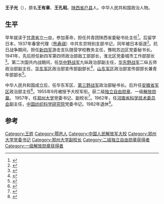 '''王子光'''（{{bd|1906年|5月8日|2006年|3月21日}}），原名'''王有章'''、'''王孔昭'''。[[陕西省|陕西省]][[户县|户县]]人。中华人民共和国政治人物。

==生平==
早年就读于[[甘肃省立一中|甘肃省立一中]]，参加革命，担任共青团陕西省委秘书处主任<ref>{{cite news|author=安文迟|title=兰州最早的共青团员|url=http://www.lzbs.com.cn/rb/2006-05/08/content_736933.htm|accessdate=2015-03-31|newspaper=兰州日报|archiveurl=https://web.archive.org/web/20150402121628/http://www.lzbs.com.cn/rb/2006-05/08/content_736933.htm|archivedate=2015-04-02|deadurl=yes}}</ref>。后留学日本，1937年春曾代理（[[熊寿祺|熊寿祺]]）中共东京特别支部书记，同年被日本驱逐<ref name="胡华">{{cite book|author=胡华|title=中共党史人物傳, Volume 34|url=http://books.google.com/books?id=HpwoAQAAIAAJ|publisher=陝西省新華書店發行|page=253}}</ref>。抗日战争期间，担任[[新四军|新四军]]游击支队随营学校教务主任，豫皖苏边区党委秘书长。1941年，先后担任新四军第四师政治部敌工部部长，淮北区党委城市工作部部长<ref>{{cite book|title=江苏党史资料|url=http://books.google.com/books?id=tBM4AQAAIAAJ|year=1987|publisher=中共江苏省委党史工作委员会|page=54}}</ref>。第二次国共内战期间，任[[华中野战军|华中野战军]]九纵政治部副主任，[[华东野战军|华东野战军]]二纵五师政治部副主任，[[华东军区|华东军区]]政治部宣传部副部长<ref>{{cite book|title=安徽省志: 军事志|url=http://books.google.com/books?id=NjoLAQAAMAAJ|publisher=安徽人民出版社|page=600}}</ref>，[[山东军区|山东军区]]政治部宣传部部长兼青年部部长<ref>{{cite book|title=中国抗日战争人物大辞典|url=http://books.google.com/books?id=8HhaAAAAIAAJ|year=1999|publisher=天津大学出版社|isbn=978-7-5618-1102-3|page=27}}</ref>。

中华人民共和国成立后，任华东军区、[[第三野战军|第三野战军]]政治部秘书长。后升任[[安徽省军区|安徽省军区]]政治部主任<ref name="安徽省军区1982">{{cite book|author=China. 中国人民解放军. 安徽省军区|title=新四军在安徽|url=http://books.google.com/books?id=up1tAAAAIAAJ|year=1982|publisher=安徽人民出版社|page=120}}</ref>。1955年9月被授予大校军衔。获二级[[独立自由勋章|独立自由勋章]]、一级[[解放勋章|解放勋章]]。 1957年，任[[郑州大学|郑州大学]]党委书记、副校长<ref name="国务院2001">{{cite book|author=China. 国务院|title=中华人民共和国国务院令, 1949.10-2001.4, Volume 1|url=http://books.google.com/books?id=nnteAAAAIAAJ|year=2001|publisher=中国民主法制出版社|page=483}}</ref>。1962年，任[[河南省科学技术委员会|河南省科学技术委员会]]副主任，[[中国纺织科学研究院|中国纺织科学研究院]]党委书记。1982年退休<ref name="《新四军辞典》编辑委员会1997">{{cite book|author=《新四军辞典》编辑委员会|title=新四军辞典|url=http://books.google.com/books?id=KJKEAAAAIAAJ|year=1997|publisher=上海辞书出版社|page=367}}</ref>。

==参考==
{{reflist}}

[[Category:王姓|Category:王姓]]
[[Category:鄠邑人|Category:鄠邑人]]
[[Category:中国人民解放军大校|Category:中国人民解放军大校]]
[[Category:郑州大学党委书记|Category:郑州大学党委书记]]
[[Category:郑州大学副校长|Category:郑州大学副校长]]
[[Category:二级独立自由勋章获得者|Category:二级独立自由勋章获得者]]
[[Category:一级解放勋章获得者|Category:一级解放勋章获得者]]